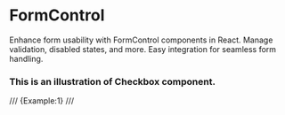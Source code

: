
# FormControl
Enhance form usability with FormControl components in React. Manage validation, disabled states, and more. Easy integration for seamless form handling.
### This is an illustration of Checkbox component.
/// {Example:1} ///